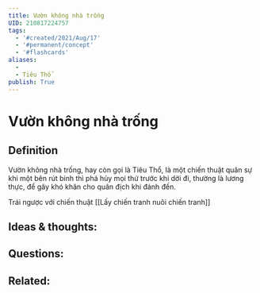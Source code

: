 ```yaml
---
title: Vườn không nhà trống
UID: 210817224757
tags:
  - '#created/2021/Aug/17'
  - '#permanent/concept'
  - '#flashcards'
aliases: 
  - 
  - Tiêu Thổ
publish: True
---
```

# Vườn không nhà trống

## Definition
Vườn không nhà trống, hay còn gọi là Tiêu Thổ, là một chiến thuật quân sự khi một bên rút binh thì phá hủy mọi thứ trước khi dời đi, thường là lương thực, để gây khó khăn cho quân địch khi đánh đến.

Trái ngược với chiến thuật [[Lấy chiến tranh nuôi chiến tranh]]

## Ideas & thoughts:


## Questions:


## Related:

